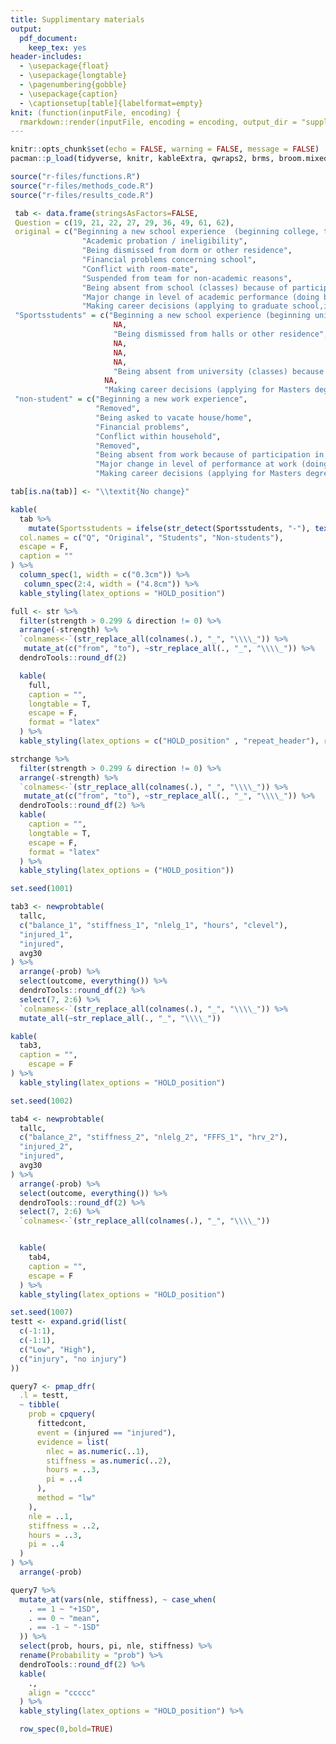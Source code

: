```yaml
---
title: Supplimentary materials
output: 
  pdf_document:
    keep_tex: yes
header-includes:
  - \usepackage{float} 
  - \usepackage{longtable}
  - \pagenumbering{gobble}
  - \usepackage{caption}
  - \captionsetup[table]{labelformat=empty}
knit: (function(inputFile, encoding) {
  rmarkdown::render(inputFile, encoding = encoding, output_dir = "supplimentary") })
---
```


```r
knitr::opts_chunk$set(echo = FALSE, warning = FALSE, message = FALSE)
pacman::p_load(tidyverse, knitr, kableExtra, qwraps2, brms, broom.mixed, bnlearn)

source("r-files/functions.R")
source("r-files/methods_code.R")
source("r-files/results_code.R")
```


\textbf{S1 Table. Summary of modifications to LESCA items.}

```r
 tab <- data.frame(stringsAsFactors=FALSE,
 Question = c(19, 21, 22, 27, 29, 36, 49, 61, 62),
 original = c("Beginning a new school experience  (beginning college, transferring college etc)",
                "Academic probation / ineligibility",
                "Being dismissed from dorm or other residence",
                "Financial problems concerning school",
                "Conflict with room-mate",
                "Suspended from team for non-academic reasons",
                "Being absent from school (classes) because of participation in sport",
                "Major change in level of academic performance (doing better or worse)",
                "Making career decisions (applying to graduate school,interviewing for jobs, etc)"),
 "Sportsstudents" = c("Beginning a new school experience (beginning university, transferring university etc)",
                       NA,
                       "Being dismissed from halls or other residence", 
                       NA, 
                       NA, 
                       NA,
                       "Being absent from university (classes) because of participation in sport",
                     NA,
                     "Making career decisions (applying for Masters degree, interviewing for jobs, etc)"),
 "non-student" = c("Beginning a new work experience",
                   "Removed",
                   "Being asked to vacate house/home",
                   "Financial problems",
                   "Conflict within household",
                   "Removed",
                   "Being absent from work because of participation in sport",
                   "Major change in level of performance at work (doing better or worse)",
                   "Making career decisions (applying for Masters degree, interviewing for jobs, etc)")) 

tab[is.na(tab)] <- "\\textit{No change}"

kable(
  tab %>%
    mutate(Sportsstudents = ifelse(str_detect(Sportsstudents, "-"), text_spec(Sportsstudents, align = "c"), Sportsstudents)),
  col.names = c("Q", "Original", "Students", "Non-students"),
  escape = F,
  caption = ""
) %>% 
  column_spec(1, width = c("0.3cm")) %>% 
   column_spec(2:4, width = ("4.8cm")) %>% 
  kable_styling(latex_options = "HOLD_position")
```

\newpage

\textbf{S2 Table. All arc strengths greater than 0.3 included in the first network.}

```r
full <- str %>%
  filter(strength > 0.299 & direction != 0) %>%
  arrange(-strength) %>%
  `colnames<-`(str_replace_all(colnames(.), "_", "\\\\_")) %>%
   mutate_at(c("from", "to"), ~str_replace_all(., "_", "\\\\_")) %>% 
  dendroTools::round_df(2) 

  kable(
    full,
    caption = "",
    longtable = T,
    escape = F,
    format = "latex"
  ) %>% 
  kable_styling(latex_options = c("HOLD_position" , "repeat_header"), repeat_header_text = "S3 Table continued")

```


\clearpage
\newpage

\textbf{S3 Table. All arc strengths greater than 0.3 included in the second network.}

```r
strchange %>%
  filter(strength > 0.299 & direction != 0) %>%
  arrange(-strength) %>%
  `colnames<-`(str_replace_all(colnames(.), "_", "\\\\_")) %>%
   mutate_at(c("from", "to"), ~str_replace_all(., "_", "\\\\_")) %>% 
  dendroTools::round_df(2) %>% 
  kable(
    caption = "",
    longtable = T,
    escape = F,
    format = "latex"
  ) %>% 
  kable_styling(latex_options = ("HOLD_position"))
```

\newpage

\textbf{S4 Table. Probabilities of injury conditional on the variables in the Markov blanket for injured\_1.}

```r
set.seed(1001)

tab3 <- newprobtable(
  tallc,
  c("balance_1", "stiffness_1", "nlelg_1", "hours", "clevel"),
  "injured_1",
  "injured",
  avg30
) %>%
  arrange(-prob) %>%
  select(outcome, everything()) %>%
  dendroTools::round_df(2) %>% 
  select(7, 2:6) %>% 
  `colnames<-`(str_replace_all(colnames(.), "_", "\\\\_")) %>% 
  mutate_all(~str_replace_all(., "_", "\\\\_"))

kable(
  tab3,
  caption = "",
    escape = F
) %>%
  kable_styling(latex_options = "HOLD_position")
```

\newpage

\textbf{S5 Table. Probabilities of injury conditional on the variables in the Markov blanket for injured\_2.}

```r

set.seed(1002)

tab4 <- newprobtable(
  tallc,
  c("balance_2", "stiffness_2", "nlelg_2", "FFFS_1", "hrv_2"),
  "injured_2",
  "injured",
  avg30
) %>%
  arrange(-prob) %>%
  select(outcome, everything()) %>%
  dendroTools::round_df(2) %>%
  select(7, 2:6) %>%
  `colnames<-`(str_replace_all(colnames(.), "_", "\\\\_")) 


  kable(
    tab4,
    caption = "",
    escape = F
  ) %>%
  kable_styling(latex_options = "HOLD_position")

```


\newpage

\textbf{S6 Table. Highest and lowest probability of injury, conditional on the all variables in the Markov blanket for ``injured''.}

```r
set.seed(1007)
testt <- expand.grid(list(
  c(-1:1),
  c(-1:1),
  c("Low", "High"),
  c("injury", "no injury")
))

query7 <- pmap_dfr(
  .l = testt,
  ~ tibble(
    prob = cpquery(
      fittedcont,
      event = (injured == "injured"),
      evidence = list(
        nlec = as.numeric(..1),
        stiffness = as.numeric(..2),
        hours = ..3,
        pi = ..4
      ),
      method = "lw"
    ),
    nle = ..1,
    stiffness = ..2,
    hours = ..3,
    pi = ..4
  )
) %>%
  arrange(-prob)

query7 %>%
  mutate_at(vars(nle, stiffness), ~ case_when(
    . == 1 ~ "+1SD",
    . == 0 ~ "mean",
    . == -1 ~ "-1SD"
  )) %>%
  select(prob, hours, pi, nle, stiffness) %>%
  rename(Probability = "prob") %>%
  dendroTools::round_df(2) %>%
  kable(
    .,
    align = "ccccc"
  ) %>%
  kable_styling(latex_options = "HOLD_position") %>%

  row_spec(0,bold=TRUE)
```

